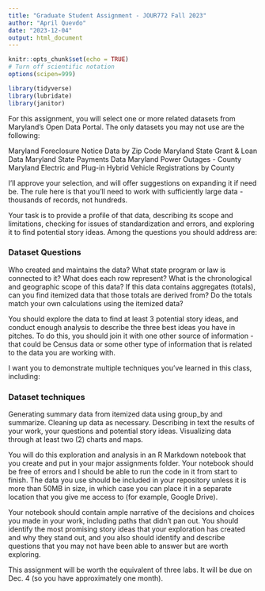 ```yaml
---
title: "Graduate Student Assignment - JOUR772 Fall 2023"
author: "April Quevdo"
date: "2023-12-04"
output: html_document
---
```


```r
knitr::opts_chunk$set(echo = TRUE)
# Turn off scientific notation
options(scipen=999)
```

```r
library(tidyverse)
library(lubridate)
library(janitor)
```

For this assignment, you will select one or more related datasets from Maryland’s Open Data Portal. The only datasets you may not use are the following:

Maryland Foreclosure Notice Data by Zip Code
Maryland State Grant & Loan Data
Maryland State Payments Data
Maryland Power Outages - County
Maryland Electric and Plug-in Hybrid Vehicle Registrations by County

I’ll approve your selection, and will offer suggestions on expanding it if need be. The rule here is that you’ll need to work with sufficiently large data - thousands of records, not hundreds.

Your task is to provide a profile of that data, describing its scope and limitations, checking for issues of standardization and errors, and exploring it to find potential story ideas. Among the questions you should address are:

### Dataset Questions ###
Who created and maintains the data? 
What state program or law is connected to it? 
What does each row represent? 
What is the chronological and geographic scope of this data? 
If this data contains aggregates (totals), can you find itemized data that those totals are derived from? 
Do the totals match your own calculations using the itemized data?

You should explore the data to find at least 3 potential story ideas, and conduct enough analysis to describe the three best ideas you have in pitches. To do this, you should join it with one other source of information - that could be Census data or some other type of information that is related to the data you are working with.

I want you to demonstrate multiple techniques you’ve learned in this class, including:

### Dataset techniques ###
Generating summary data from itemized data using group_by and summarize.
Cleaning up data as necessary.
Describing in text the results of your work, your questions and potential story ideas.
Visualizing data through at least two (2) charts and maps.

You will do this exploration and analysis in an R Markdown notebook that you create and put in your major assignments folder. Your notebook should be free of errors and I should be able to run the code in it from start to finish. The data you use should be included in your repository unless it is more than 50MB in size, in which case you can place it in a separate location that you give me access to (for example, Google Drive).

Your notebook should contain ample narrative of the decisions and choices you made in your work, including paths that didn’t pan out. You should identify the most promising story ideas that your exploration has created and why they stand out, and you also should identify and describe questions that you may not have been able to answer but are worth exploring.

This assignment will be worth the equivalent of three labs. It will be due on Dec. 4 (so you have approximately one month).

